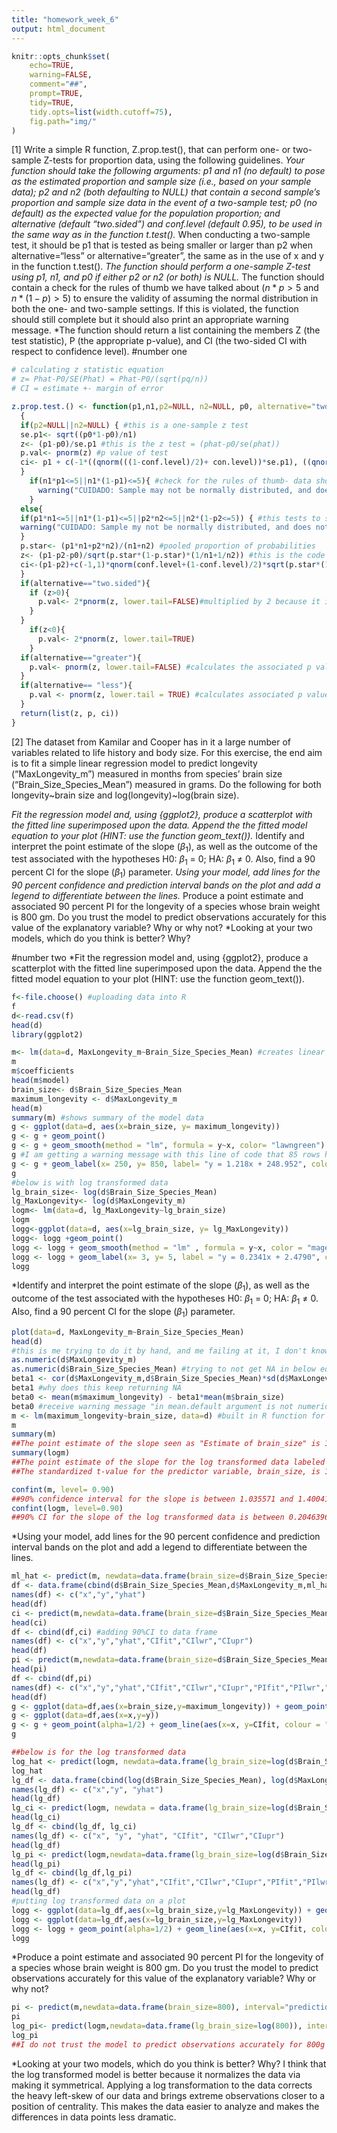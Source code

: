 ```yaml
---
title: "homework_week_6"
output: html_document
---
```

```r
knitr::opts_chunk$set(
    echo=TRUE,
    warning=FALSE,
    comment="##",
    prompt=TRUE,
    tidy=TRUE,
    tidy.opts=list(width.cutoff=75),
    fig.path="img/"
)
```
[1] Write a simple R function, Z.prop.test(), that can perform one- or two-sample Z-tests for proportion data, using the following guidelines.
*Your function should take the following arguments: p1 and n1 (no default) to pose as the estimated proportion and sample size (i.e., based on your sample data); p2 and n2 (both defaulting to NULL) that contain a second sample's proportion and sample size data in the event of a two-sample test; p0 (no default) as the expected value for the population proportion; and alternative (default "two.sided") and conf.level (default 0.95), to be used in the same way as in the function t.test().
*When conducting a two-sample test, it should be p1 that is tested as being smaller or larger than p2 when alternative="less" or alternative="greater", the same as in the use of x and y in the function t.test().
*The function should perform a one-sample Z-test using p1, n1, and p0 if either p2 or n2 (or both) is NULL.
*The function should contain a check for the rules of thumb we have talked about ($n * p > 5$ and $n * (1-p) >5$) to ensure the validity of assuming the normal distribution in both the one- and two-sample settings. If this is violated, the function should still complete but it should also print an appropriate warning message.
*The function should return a list containing the members Z (the test statistic), P (the appropriate p-value), and CI (the two-sided CI with respect to confidence level).
#number one
```r
# calculating z statistic equation
# z= Phat-P0/SE(Phat) = Phat-P0/(sqrt(pq/n))
# CI = estimate +- margin of error

z.prop.test.() <- function(p1,n1,p2=NULL, n2=NULL, p0, alternative="two.sided", conf.level=0.95) #these are the functions arguments 
  { 
  if(p2=NULL||n2=NULL) { #this is a one-sample z test
  se.p1<- sqrt((p0*1-p0)/n1)
  z<- (p1-p0)/se.p1 #this is the z test = (phat-p0/se(phat))
  p.val<- pnorm(z) #p value of test
  ci<- p1 + c(-1*((qnorm(((1-conf.level)/2)+ con.level))*se.p1), ((qnorm(((1-conf.level)/2)+ conf.level))*se.p1))
  }
    if(n1*p1<=5||n1*(1-p1)<=5){ #check for the rules of thumb- data should be normally distributed, test will still run but the below cuidado message will be printed
      warning("CUIDADO: Sample may not be normally distributed, and does not meet assumptions for a Z-test") #end of the code for the one sample z test
    }
  else{
  if(p1*n1<=5||n1*(1-p1)<=5||p2*n2<=5||n2*(1-p2<=5)) { #this tests to see if the sample size is large enough to run the Z test
  warning("CUIDADO: Sample my not be normally distributed, and does not meet assumptions for a z-test")
  }
  p.star<- (p1*n1+p2*n2)/(n1+n2) #pooled proportion of probabilities
  z<- (p1-p2-p0)/sqrt(p.star*(1-p.star)*(1/n1+1/n2)) #this is the code for the two-sample z-test (estimate +- margin of error)
  ci<-(p1-p2)+c(-1,1)*qnorm(conf.level+(1-conf.level)/2)*sqrt(p.star*(1-p.star)*(1/n1+1/n2)) #confidence interval for two sample test
  }
  if(alternative=="two.sided"){
    if (z>0){
      p.val<- 2*pnorm(z, lower.tail=FALSE)#multiplied by 2 because it is a two-sample z-test
    }
  }
    if(z<0){
      p.val<- 2*pnorm(z, lower.tail=TRUE)
    }
  if(alternative=="greater"){
    p.val<- pnorm(z, lower.tail=FALSE) #calculates the associated p value
  }
  if(alternative== "less"){
    p.val <- pnorm(z, lower.tail = TRUE) #calculates associated p value
  }
  return(list(z, p, ci))
}  
```

[2] The dataset from Kamilar and Cooper has in it a large number of variables related to life history and body size. For this exercise, the end aim is to fit a simple linear regression model to predict longevity ("MaxLongevity_m") measured in months from species' brain size ("Brain_Size_Species_Mean") measured in grams. Do the following for both longevity~brain size and log(longevity)~log(brain size).

*Fit the regression model and, using {ggplot2}, produce a scatterplot with the fitted line superimposed upon the data. Append the the fitted model equation to your plot (HINT: use the function geom_text()).
*Identify and interpret the point estimate of the slope ($\beta_1$), as well as the outcome of the test associated with the hypotheses H0: $\beta_1$ = 0; HA: $\beta_1$ ≠ 0. Also, find a 90 percent CI for the slope ($\beta_1$) parameter.
*Using your model, add lines for the 90 percent confidence and prediction interval bands on the plot and add a legend to differentiate between the lines.
*Produce a point estimate and associated 90 percent PI for the longevity of a species whose brain weight is 800 gm. Do you trust the model to predict observations accurately for this value of the explanatory variable? Why or why not?
*Looking at your two models, which do you think is better? Why?

#number two
*Fit the regression model and, using {ggplot2}, produce a scatterplot with the fitted line superimposed upon the data. Append the the fitted model equation to your plot (HINT: use the function geom_text()).
```r
f<-file.choose() #uploading data into R
f
d<-read.csv(f)
head(d)
library(ggplot2)

m<- lm(data=d, MaxLongevity_m~Brain_Size_Species_Mean) #creates linear regression model
m
m$coefficients
head(m$model)
brain_size<- d$Brain_Size_Species_Mean
maximum_longevity <- d$MaxLongevity_m
head(m)
summary(m) #shows summary of the model data
g <- ggplot(data=d, aes(x=brain_size, y= maximum_longevity))
g <- g + geom_point()
g <- g + geom_smooth(method = "lm", formula = y~x, color= "lawngreen")
g #I am getting a warning message with this line of code that 85 rows have been removed due to non-finite values and missing values
g <- g + geom_label(x= 250, y= 850, label= "y = 1.218x + 248.952", color="mediumvioletred") #the x and y coordinates put the equation in a specific equation, I used geom_label to put the box around the text to make it easier to read
g
#below is with log transformed data
lg_brain_size<- log(d$Brain_Size_Species_Mean)
lg_MaxLongevity<- log(d$MaxLongevity_m)
logm<- lm(data=d, lg_MaxLongevity~lg_brain_size)
logm
logg<-ggplot(data=d, aes(x=lg_brain_size, y= lg_MaxLongevity))
logg<- logg +geom_point()
logg <- logg + geom_smooth(method = "lm" , formula = y~x, color = "magenta")
logg <- logg + geom_label(x= 3, y= 5, label = "y = 0.2341x + 2.4790", color = "forestgreen")
logg
```
*Identify and interpret the point estimate of the slope ($\beta_1$), as well as the outcome of the test associated with the hypotheses H0: $\beta_1$ = 0; HA: $\beta_1$ ≠ 0. Also, find a 90 percent CI for the slope ($\beta_1$) parameter.
```r
plot(data=d, MaxLongevity_m~Brain_Size_Species_Mean)
head(d)
#this is me trying to do it by hand, and me failing at it, I don't know why I am getting NA back for these functions
as.numeric(d$MaxLongevity_m)
as.numeric(d$Brain_Size_Species_Mean) #trying to not get NA in below equations by making data numeric, but didn't work.
beta1 <- cor(d$MaxLongevity_m,d$Brain_Size_Species_Mean)*sd(d$MaxLongevity_m)/sd(d$Brain_Size_Species_Mean)
beta1 #why does this keep returning NA
beta0 <- mean(m$maximum_longevity) - beta1*mean(m$brain_size)
beta0 #receive warning message "in mean.default argument is not numeric or logical returning NA" . keeping these lines of code in here so that I can go back later and understand
m <- lm(maximum_longevity~brain_size, data=d) #built in R function for linear model and gives you all the info estimating intercepts
m
summary(m)
##The point estimate of the slope seen as "Estimate of brain_size" is 1.2180 which means that for every gram increase in mean brain size in a species, the maximum longevity mean of the species increases by 1.218 months (Beta1=expected change in y with every 1 unit change in x)
summary(logm)
##The point estimate of the slope for the log transformed data labeled "estimate of lg_brain_size" is 0.23415.  This means that for every gram increased in the log brain size in a species, the log maximum longevity mean of the speices increases in 0.23415 months.
##The standardized t-value for the predictor variable, brain_size, is 11.06, and the p calue is 2e-16 for both the intercept and the predictor variablie. These values are the results of the test associated with the hypothesis H0:Beta1=0. According to our results, a high t value and low p value, we can reject our H0 that there is no effect of brain size on longevity. There is an effect of the covariate.

confint(m, level= 0.90)
##90% confidence interval for the slope is between 1.035571 and 1.40041.
confint(logm, level=0.90)
##90% CI for the slope of the log transformed data is between 0.2046396 and 0.2636595.
```

*Using your model, add lines for the 90 percent confidence and prediction interval bands on the plot and add a legend to differentiate between the lines.
```r
ml_hat <- predict(m, newdata=data.frame(brain_size=d$Brain_Size_Species_Mean))
df <- data.frame(cbind(d$Brain_Size_Species_Mean,d$MaxLongevity_m,ml_hat))
names(df) <- c("x","y","yhat")
head(df)
ci <- predict(m,newdata=data.frame(brain_size=d$Brain_Size_Species_Mean), interval="confidence",level=0.90) #90% confidence interval calculation
head(ci)
df <- cbind(df,ci) #adding 90%CI to data frame
names(df) <- c("x","y","yhat","CIfit","CIlwr","CIupr")
head(df)
pi <- predict(m,newdata=data.frame(brain_size=d$Brain_Size_Species_Mean), interval="prediction",level=0.90) #adding prediction intervals
head(pi)
df <- cbind(df,pi)
names(df) <- c("x","y","yhat","CIfit","CIlwr","CIupr","PIfit","PIlwr","PIupr")
head(df)
g <- ggplot(data=df,aes(x=brain_size,y=maximum_longevity)) + geom_point(alpha=1/2)
g <- ggplot(data=df,aes(x=x,y=y))
g <- g + geom_point(alpha=1/2) + geom_line(aes(x=x, y=CIfit, colour = "Best_Fit")) + geom_line(aes(x=x, y=CIlwr, colour = "CI_lower")) + geom_line(aes(x=x, y=CIupr, colour = "CI_upper")) + geom_line(aes(x=x, y=PIlwr, colour = "PI_lower")) + geom_line(aes(x=x, y=PIupr, colour = "PI_upper")) + scale_colour_manual(name="Legend", values=c(Best_Fit="goldenrod", CI_lower="slateblue3", CI_upper="slateblue3", PI_lower = "red2", PI_upper = "red2"))
g

##below is for the log transformed data
log_hat <- predict(logm, newdata=data.frame(lg_brain_size=log(d$Brain_Size_Species_Mean)))
log_hat
lg_df <- data.frame(cbind(log(d$Brain_Size_Species_Mean), log(d$MaxLongevity_m), log_hat))
names(lg_df) <- c("x","y", "yhat")
head(lg_df)
lg_ci <- predict(logm, newdata = data.frame(lg_brain_size=log(d$Brain_Size_Species_Mean)), interval = "confidence", level = 0.90)
head(lg_ci)
lg_df <- cbind(lg_df, lg_ci)
names(lg_df) <- c("x", "y", "yhat", "CIfit", "CIlwr","CIupr")
head(lg_df)
lg_pi <- predict(logm,newdata=data.frame(lg_brain_size=log(d$Brain_Size_Species_Mean)), interval="prediction",level=0.90) #adding prediction intervals
head(lg_pi)
lg_df <- cbind(lg_df,lg_pi)
names(lg_df) <- c("x","y","yhat","CIfit","CIlwr","CIupr","PIfit","PIlwr","PIupr")
head(lg_df)
#putting log transformed data on a plot
logg <- ggplot(data=lg_df,aes(x=lg_brain_size,y=lg_MaxLongevity)) + geom_point(alpha=1/2)
logg <- ggplot(data=lg_df,aes(x=lg_brain_size,y=lg_MaxLongevity))
logg <- logg + geom_point(alpha=1/2) + geom_line(aes(x=x, y=CIfit, colour = "Best_Fit")) + geom_line(aes(x=x, y=CIlwr, colour = "CI_lower")) + geom_line(aes(x=x, y=CIupr, colour = "CI_upper")) + geom_line(aes(x=x, y=PIlwr, colour = "PI_lower")) + geom_line(aes(x=x, y=PIupr, colour = "PI_upper")) + scale_colour_manual(name="Legend", values=c(Best_Fit="magenta", CI_lower="blue3", CI_upper="blue3", PI_lower = "green2", PI_upper = "green2"))
logg
```
*Produce a point estimate and associated 90 percent PI for the longevity of a species whose brain weight is 800 gm. Do you trust the model to predict observations accurately for this value of the explanatory variable? Why or why not?

```r
pi <- predict(m,newdata=data.frame(brain_size=800), interval="prediction",level=0.90)
pi
log_pi<- predict(logm,newdata=data.frame(lg_brain_size=log(800)), interval="prediction",level=0.90)
log_pi
##I do not trust the model to predict observations accurately for 800g brain weight.  Our data points are concentrated between 0g and 150g, therefore, the further our x value gets from those weights, the less reliable our model is at predicting the y.  The confidence intervals are too broad at 800g (they span 400 y-values) for the model to be trusted.
```
*Looking at your two models, which do you think is better? Why?
I think that the log transformed model is better because it normalizes the data via making it symmetrical.  Applying a log transformation to the data corrects the heavy left-skew of our data and brings extreme observations closer to a position of centrality.  This makes the data easier to analyze and makes the differences in data points less dramatic.